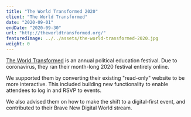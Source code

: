 ```yaml
---
title: "The World Transformed 2020"
client: "The World Transformed"
date: "2020-09-01"
endDate: "2020-09-30"
url: "http://theworldtransformed.org/"
featuredImage: ../../assets/the-world-transformed-2020.jpg
weight: 0
---
```


[The World Transformed](https://theworldtransformed.org/) is an annual political education festival. Due to coronavirus, they ran their month-long 2020 festival entirely online.

We supported them by converting their existing "read-only" website to be more interactive. This included building new functionality to enable attendees to log in and RSVP to events. 

We also advised them on how to make the shift to a digital-first event, and contributed to their Brave New Digital World stream.
